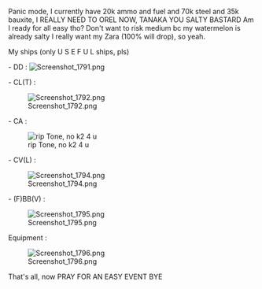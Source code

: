 <span data-offset-key="79uv-0-0" style="font-family:inherit;">Panic mode, I currently have 20k ammo and fuel and 70k steel and 35k bauxite, I REALLY NEED TO OREL NOW, TANAKA YOU SALTY BASTARD</span><span data-offset-key="d36fi-0-0" style="font-family:inherit;">
</span><span data-offset-key="1mkgt-0-0" style="font-family:inherit;">Am I ready for all easy tho? Don't want to risk medium bc my watermelon is already salty</span><span data-offset-key="3pqq5-0-0" style="font-family:inherit;">
</span><span data-offset-key="fb7b-0-0" style="font-family:inherit;">I really want my Zara (100% will drop), so yeah. </span>


My ships (only U S E F U L ships, pls)

- DD :
[[File:Screenshot_1791.png|thumb|left]]





- CL(T) : 

[[File:Screenshot_1792.png|thumb|left]]





- CA :

[[File:Screenshot_1793.png|thumb|left|rip Tone, no k2 4 u]]







- CV(L) :

[[File:Screenshot_1794.png|thumb|left]]





- (F)BB(V) :

[[File:Screenshot_1795.png|thumb|left]]





Equipment :

[[File:Screenshot_1796.png|thumb|left]]













That's all, now PRAY FOR AN EASY EVENT BYE<ac_metadata title="All easy, can I Orel now?"> </ac_metadata>